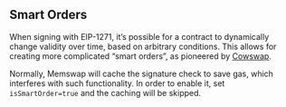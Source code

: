 ## Smart Orders

When signing with EIP-1271, it’s possible for a contract to dynamically change validity over time, based on arbitrary conditions. This allows for creating more complicated “smart orders”, as pioneered by [Cowswap](https://docs.cow.fi/tutorials/how-to-place-erc-1271-smart-contract-orders/smart-orders).

Normally, Memswap will cache the signature check to save gas, which interferes with such functionality. In order to enable it, set `isSmartOrder=true` and the caching will be skipped.
